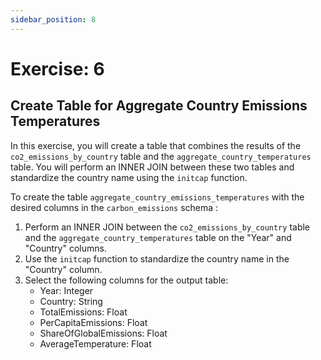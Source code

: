 ```yaml
---
sidebar_position: 8
---
```


# Exercise: 6

## Create Table for Aggregate Country Emissions Temperatures


In this exercise, you will create a table that combines the results of the `co2_emissions_by_country` table and the `aggregate_country_temperatures` table. You will perform an INNER JOIN between these two tables and standardize the country name using the `initcap` function.

To create the table `aggregate_country_emissions_temperatures` with the desired columns in the `carbon_emissions` schema :

1. Perform an INNER JOIN between the `co2_emissions_by_country` table and the `aggregate_country_temperatures` table on the "Year" and "Country" columns.
2. Use the `initcap` function to standardize the country name in the "Country" column.
3. Select the following columns for the output table:
   - Year: Integer
   - Country: String
   - TotalEmissions: Float
   - PerCapitaEmissions: Float
   - ShareOfGlobalEmissions: Float
   - AverageTemperature: Float
